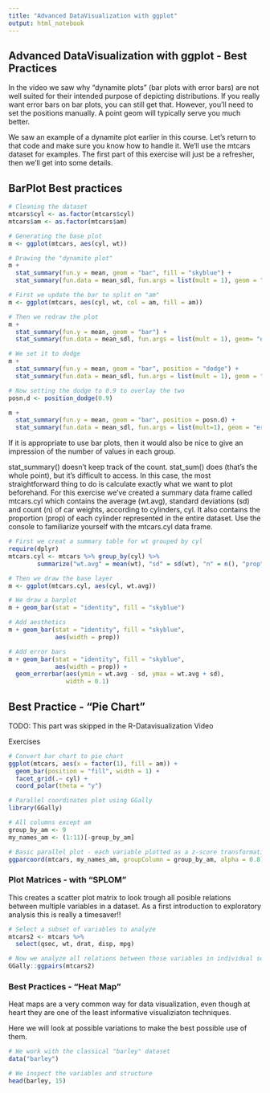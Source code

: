 ```yaml
---
title: "Advanced DataVisualization with ggplot"
output: html_notebook
---
```


## Advanced DataVisualization with ggplot - Best Practices

In the video we saw why "dynamite plots" (bar plots with error bars) are not well suited for their intended purpose of depicting distributions. If you really want error bars on bar plots, you can still get that. However, you'll need to set the positions manually. A point geom will typically serve you much better.

We saw an example of a dynamite plot earlier in this course. Let's return to that code and make sure you know how to handle it. We'll use the mtcars dataset for examples. The first part of this exercise will just be a refresher, then we'll get into some details.

## BarPlot Best practices
```r
# Cleaning the dataset
mtcars$cyl <- as.factor(mtcars$cyl)
mtcars$am <- as.factor(mtcars$am)

# Generating the base plot
m <- ggplot(mtcars, aes(cyl, wt))

# Drawing the "dynamite plot"
m + 
  stat_summary(fun.y = mean, geom = "bar", fill = "skyblue") + 
  stat_summary(fun.data = mean_sdl, fun.args = list(mult = 1), geom = "errorbar", width = 0.1)
```


```r
# First we update the bar to split on "am"
m <- ggplot(mtcars, aes(cyl, wt, col = am, fill = am)) 

# Then we redraw the plot
m + 
  stat_summary(fun.y = mean, geom = "bar") + 
  stat_summary(fun.data = mean_sdl, fun.args = list(mult = 1), geom= "errorbar", width = 0.1)

# We set it to dodge
m + 
  stat_summary(fun.y = mean, geom = "bar", position = "dodge") + 
  stat_summary(fun.data = mean_sdl, fun.args = list(mult = 1), geom = "errorbar", width = 0.1, position = "dodge")

# Now setting the dodge to 0.9 to overlay the two
posn.d <- position_dodge(0.9)

m +
  stat_summary(fun.y = mean, geom = "bar", position = posn.d) + 
  stat_summary(fun.data = mean_sdl, fun.args = list(mult=1), geom = "errorbar", width = 0.1, position = posn.d)
```

If it is appropriate to use bar plots, then it would also be nice to give an impression of the number of values in each group.

stat_summary() doesn't keep track of the count. stat_sum() does (that's the whole point), but it's difficult to access. In this case, the most straightforward thing to do is calculate exactly what we want to plot beforehand. For this exercise we've created a summary data frame called mtcars.cyl which contains the average (wt.avg), standard deviations (sd) and count (n) of car weights, according to cylinders, cyl. It also contains the proportion (prop) of each cylinder represented in the entire dataset. Use the console to familiarize yourself with the mtcars.cyl data frame.

```r
# First we creat a summary table for wt grouped by cyl
require(dplyr)
mtcars.cyl <- mtcars %>% group_by(cyl) %>% 
        summarize("wt.avg" = mean(wt), "sd" = sd(wt), "n" = n(), "prop" = n()/nrow(mtcars))

# Then we draw the base layer
m <- ggplot(mtcars.cyl, aes(cyl, wt.avg))

# We draw a barplot
m + geom_bar(stat = "identity", fill = "skyblue")

# Add aesthetics
m + geom_bar(stat = "identity", fill = "skyblue",
             aes(width = prop)) 

# Add error bars
m + geom_bar(stat = "identity", fill = "skyblue", 
             aes(width = prop)) + 
  geom_errorbar(aes(ymin = wt.avg - sd, ymax = wt.avg + sd),
                width = 0.1)
```



## Best Practice - "Pie Chart"

TODO: This part was skipped in the R-Datavisualization Video


Exercises
```r
# Convert bar chart to pie chart
ggplot(mtcars, aes(x = factor(1), fill = am)) +
  geom_bar(position = "fill", width = 1) + 
  facet_grid(.~ cyl) + 
  coord_polar(theta = "y")
```

```r
# Parallel coordinates plot using GGally
library(GGally)

# All columns except am
group_by_am <- 9
my_names_am <- (1:11)[-group_by_am]

# Basic parallel plot - each variable plotted as a z-score transformation
ggparcoord(mtcars, my_names_am, groupColumn = group_by_am, alpha = 0.8)
```



### Plot Matrices - with "SPLOM"

This creates a scatter plot matrix to look trough all posible relations between multiple variables in a dataset. 
As a first introduction to exploratory analysis this is really a timesaver!!

```r
# Select a subset of variables to analyze
mtcars2 <- mtcars %>% 
  select(qsec, wt, drat, disp, mpg)

# Now we analyze all relations between those variables in individual scatterplots
GGally::ggpairs(mtcars2)
```



### Best Practices - "Heat Map"

Heat maps are a very common way for data visualization, even though at heart they are one of the least informative visualiziaton techniques. 

Here we will look at possible variations to make the best possible use of them. 

```r
# We work with the classical "barley" dataset
data("barley")

# We inspect the variables and structure
head(barley, 15)
```

